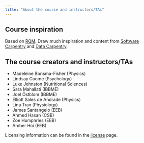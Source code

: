 ```yaml
---
title: "About the course and instructors/TAs"
---
```


## Course inspiration

Based on [RQM](https://cbahlai.github.io/rqm-template/). Draw much inspiration and content from [Software Carpentry](https://software-carpentry.org/) and [Data Carpentry](http://www.datacarpentry.org/).

## The course creators and instructors/TAs

- Madeleine Bonsma-Fisher (Physics)
- Lindsay Coome (Psychology)
- Luke Johnston (Nutritional Sciences)
- Sara Mahallati (IBBME)
- Joel Östblom (IBBME)
- Elliott Sales de Andrade (Physics)
- Lina Tran (Physiology)
- James Santangelo (EEB)
- Ahmed Hasan (CSB)
- Zoe Humphries (EEB)
- Amber Hoi (EEB)

Licensing information can be found in the [license](LICENSE.html) page.
